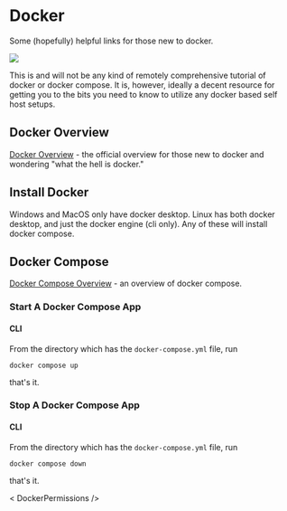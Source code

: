 

# Docker

Some (hopefully) helpful links for those new to docker.

<img src="/svg/docker.svg" className="guide-img-300"/>



This is and will not be any kind of remotely comprehensive tutorial of docker or docker compose.  It is, however, ideally a decent resource for getting you to the bits you need to know to utilize any docker based self host setups. 

## Docker Overview

[Docker Overview](https://docs.docker.com/get-started/overview/) - the official overview for those new to docker and wondering "what the hell is docker."

## Install Docker

Windows and MacOS only have docker desktop.  Linux has both docker desktop, and just the docker engine (cli only).  Any of these will install docker compose.

<InstallDockerTabs />

## Docker Compose

[Docker Compose Overview](https://docs.docker.com/compose/) - an overview of docker compose.

### Start A Docker Compose App 

#### CLI

From the directory which has the `docker-compose.yml` file, run

```
docker compose up
```

that's it.

### Stop A Docker Compose App

#### CLI

From the directory which has the `docker-compose.yml` file, run

```
docker compose down
```

that's it.

< DockerPermissions />